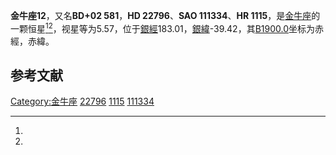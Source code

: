 {{Starbox begin
| name = 金牛座12
}}
{{Starbox observe
| epoch = [[J2000.0|J2000.0]]
| constell = [[金牛座|金牛座]]<ref name=SIMBAD>{{cite web
 | url=http://simbad.u-strasbg.fr/simbad/sim-id?Ident=HR+1115
 | title=Pulsating variable Star
 | publisher=Centre de Données astronomiques de Strasbourg
 | work=SIMBAD
 | accessdate=2012-07-13
 | archive-date=2019-08-11
 | archive-url=https://web.archive.org/web/20190811055416/http://simbad.u-strasbg.fr/simbad/sim-id?Ident=HR+1115
 | dead-url=no
 }}</ref><ref name=DATA>{{cite web
 | url=http://vizier.u-strasbg.fr/viz-bin/VizieR-5?-out.add=.&-source=5050&-corr=PK=HR&-out.max=9999&HR=1115
 | title=VizieR Detailed Page
 | accessdate=2012-07-13
 | archive-date=2016-03-04
 | archive-url=https://web.archive.org/web/20160304232656/http://vizier.u-strasbg.fr/viz-bin/VizieR-5?-out.add=.&-source=5050&-corr=PK=HR&-out.max=9999&HR=1115
 | dead-url=no
 }}</ref>
| 星官 = 
| ra = {{RA|3|39|51.1}}<ref name=SIMBAD /><ref name=DATA />
| dec = {{DEC|+3|3|25}}<ref name=SIMBAD /><ref name=DATA />
| appmag_v = 5.57<ref name=SIMBAD /><ref name=DATA />
}}
{{Starbox character
| class = gG6<ref name=SIMBAD /><ref name=DATA />
| b-v = 0.94<ref name=SIMBAD /><ref name=DATA />
| u-b = 0.67<ref name=SIMBAD /><ref name=DATA />
| r-i = <ref name=SIMBAD /><ref name=DATA />
| variable = 
}}
{{Starbox astrometry
| radial_v = 0.67
| prop_mo_ra = 21
| parallax = 
| p_error = 
}}
{{Starbox catalog
| names =BD+02 581，[[SAO星表|SAO]] 111334，[[HD星表|HD]] 22796，[[HR星表|HR]] 1115}}
{{Starbox reference |Simbad=HR+1115}}
{{Starbox end}}

'''金牛座12'''，又名'''BD+02 581'''，'''HD 22796'''、'''SAO 111334'''、'''HR 1115'''，是[[金牛座|金牛座]]的一颗恒星<ref name=SIMBAD /><ref name=DATA />，视星等为5.57，位于[[銀道座標系|銀經]]183.01，[[銀道座標系|銀緯]]-39.42，其[[B1900.0|B1900.0]]坐标为赤經{{RA|3|34|38.5}}，赤緯{{DEC|+2|-39.42|54}}。

== 参考文献 ==
{{reflist}}

{{star-stub}}

{{金牛座恒星}}
{{星官|天囷|13|21}}
[[Category:金牛座|Category:金牛座]]
[[Category:HD和HDE天體|22796]]
[[Category:HR天體|1115]]
[[Category:SAO天體|111334]]